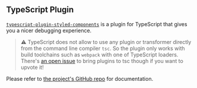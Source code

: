 ## TypeScript Plugin

[`typescript-plugin-styled-components`](https://github.com/Igorbek/typescript-plugin-styled-components) is a plugin for TypeScript that gives you a nicer debugging experience.

> ⚠️ TypeScript does not allow to use any plugin or transformer directly from the command line compiler `tsc`. So the plugin only works with build toolchains such as `webpack` with one of TypeScript loaders. There's [an open issue](https://github.com/Microsoft/TypeScript/issues/16607) to bring plugins to tsc though if you want to upvote it!

Please refer to [the project's GitHub repo](https://github.com/Igorbek/typescript-plugin-styled-components) for documentation.
